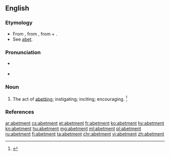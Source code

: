 ==English==

===Etymology===
* From {{etyl|enm}} {{term|abetement|lang=enm}}, from {{etyl|xno}}, from {{etyl|fro}} {{term|abeter|lang=fro}} + {{term|-ment|lang=en}}.
* See [[abet]].

===Pronunciation===
* {{a|US}} {{IPA|/əˈbɛt.mənt/}}
* {{audio|Abetment US.ogg|Audio (U.S.A.)}}

===Noun===
{{en-noun}}

# The act of [[abetting]]; instigating; inciting; encouraging. {{defdate|First attested from 1350 to 1470.}}<ref name=SOED>{{reference-book | last =| first = | authorlink =  | coauthors =  | editor =Brown, Lesley  | others =  | title = The Shorter Oxford English Dictionary | origdate =  | origyear = 1933| origmonth =  | url =  | format =  | accessdate =  | accessyear =  | accessmonth =  | edition = 5th | date =  | year =2003| month =  | publisher =Oxford University Press  | location =Oxford, UK | language =  | id =  | doi = | isbn =978-0-19-860575-7 | lccn = | ol = | pages =4| chapter =  | chapterurl =  | quote =}}</ref>

===References===
<references/>

[[ar:abetment]]
[[cs:abetment]]
[[et:abetment]]
[[fr:abetment]]
[[ko:abetment]]
[[hy:abetment]]
[[kn:abetment]]
[[hu:abetment]]
[[mg:abetment]]
[[ml:abetment]]
[[pl:abetment]]
[[ru:abetment]]
[[fi:abetment]]
[[ta:abetment]]
[[chr:abetment]]
[[vi:abetment]]
[[zh:abetment]]